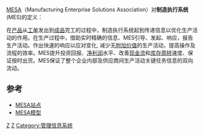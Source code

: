 {{unreferenced|time=2010-08-07T08:38:58+00:00}}
[[MESA|MESA]]（Manufacturing Enterprise Solutions Association）对'''制造执行系统'''(MES)的定义：

在[[产品|产品]]从[[工单|工单]]发出到[[成品|成品]]完工的过程中，制造执行系统起到传递信息以优化生产活动的作用。在生产过程中，借助实时精确的信息、MES引导、发起、响应，报告生产活动。作出快速的响应以应对变化, 减少无[[附加价值|附加价值]]的生产活动，提高操作及流程的效率。MES提升投资回报、[[净利润|净利润]]水平、改善[[现金流|现金流]]和[[库存周转|库存周转]]速度、保证按时出货。MES保证了整个企业内部及供应商间生产活动关键任务信息的双向流动。

==参考==
* [http://www.mesa.org/ MESA站点] {{Wayback|url=http://www.mesa.org/ |date=20090220175937 }}
* [http://www.mesa.org/en/modelstrategicinitiatives/MESAModel.asp MESA模型] {{Wayback|url=http://www.mesa.org/en/modelstrategicinitiatives/MESAModel.asp |date=20200924192445 }}

[[Category:製造|Z]]
[[Category:信息系统|Z]]
[[Category:管理信息系统|Category:管理信息系统]]